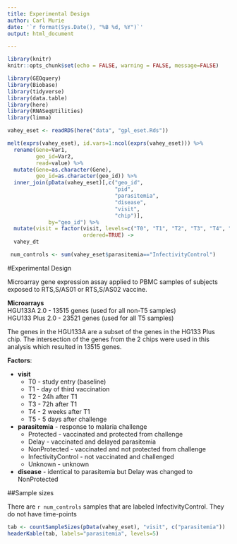 ```yaml
---
title: Experimental Design
author: Carl Murie
date: '`r format(Sys.Date(), "%B %d, %Y")`'
output: html_document

---
```


```r
library(knitr)
knitr::opts_chunk$set(echo = FALSE, warning = FALSE, message=FALSE)

library(GEOquery)
library(Biobase)
library(tidyverse)
library(data.table)
library(here)
library(RNASeqUtilities)
library(limma)
```



```r
vahey_eset <- readRDS(here("data", "gpl_eset.Rds"))

melt(exprs(vahey_eset), id.vars=1:ncol(exprs(vahey_eset))) %>%
  rename(Gene=Var1, 
         geo_id=Var2, 
         read=value) %>%
  mutate(Gene=as.character(Gene),
         geo_id=as.character(geo_id)) %>%
  inner_join(pData(vahey_eset)[,c("geo_id", 
                                  "pid", 
                                  "parasitemia", 
                                  "disease", 
                                  "visit",
                                  "chip")], 
             by="geo_id") %>%
  mutate(visit = factor(visit, levels=c("T0", "T1", "T2", "T3", "T4", "T5")),
                        ordered=TRUE) ->
  vahey_dt

 num_controls <- sum(vahey_eset$parasitemia=="InfectivityControl")
```

#Experimental Design

Microarray gene expression assay applied to PBMC samples of subjects exposed to RTS,S/AS01 or RTS,S/AS02 vaccine.  
  
**Microarrays**  
HGU133A 2.0 - 13515 genes (used for all non-T5 samples)  
HGU133 Plus 2.0 - 23521 genes (used for all T5 samples)  
  
The genes in the HGU133A are a subset of the genes in the HG133 Plus chip. The intersection of the genes from the 2 chips were used in this analysis which resulted in 13515 genes.  
  
**Factors**:  
  
* **visit**
    + T0 - study entry (baseline)
    + T1 - day of third vaccination
    + T2 - 24h after T1
    + T3 - 72h after T1
    + T4 - 2 weeks after T1
    + T5 - 5 days after challenge
* **parasitemia** - response to malaria challenge
    + Protected - vaccinated and protected from challenge  
    + Delay - vaccinated and delayed parasitemia  
    + NonProtected - vaccinated and not protected from challenge  
    + InfectivityControl - not vaccinated and challenged  
    + Unknown - unknown
* **disease** - identical to parasitemia but Delay was changed to NonProtected  

##Sample sizes  
  
There are `r num_controls` samples that are labeled InfectivityControl. They do not have time-points
  
```r

tab <- countSampleSizes(pData(vahey_eset), "visit", c("parasitemia"))
headerKable(tab, labels="parasitemia", levels=5)
```
